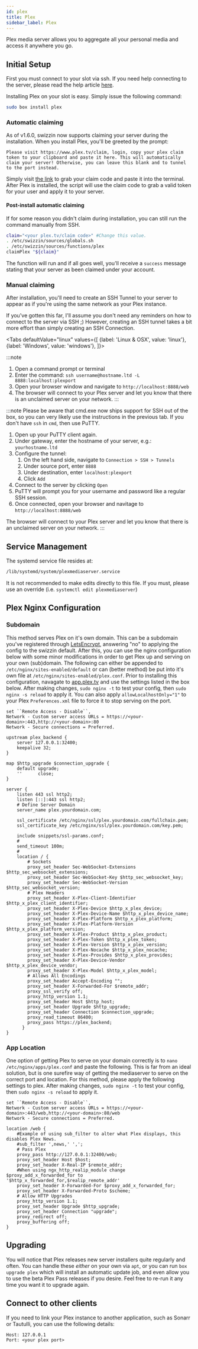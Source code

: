 ```yaml
---
id: plex
title: Plex
sidebar_label: Plex
---
```


Plex media server allows you to aggregate all your personal media and access it anywhere you go.

## Initial Setup

First you must connect to your slot via ssh. If you need help connecting to the server, please read the help article [here](../getting-started/how-do-i-connect.md).

Installing Plex on your slot is easy. Simply issue the following command:

```sh
sudo box install plex
```

### Automatic claiming

As of v1.6.0, swizzin now supports claiming your server during the installation. When you install Plex, you'll be greeted by the prompt:

```wrap
Please visit https://www.plex.tv/claim, login, copy your plex claim token to your clipboard and paste it here. This will automatically claim your server! Otherwise, you can leave this blank and to tunnel to the port instead.
```

Simply visit [the link](https://www.plex.tv/claim) to grab your claim code and paste it into the terminal. After Plex is installed, the script will use the claim code to grab a valid token for your user and apply it to your server.

#### Post-install automatic claiming

If for some reason you didn't claim during installation, you can still run the command manually from SSH.

```bash
claim="<your plex.tv/claim code>" #Change this value.
. /etc/swizzin/sources/globals.sh
. /etc/swizzin/sources/functions/plex
claimPlex "${claim}"
```

The function will run and if all goes well, you'll receive a `success` message stating that your server as been claimed under your account.

### Manual claiming

After installation, you'll need to create an SSH Tunnel to your server to appear as if you're using the same network as your Plex instance.

If you've gotten this far, I'll assume you don't need any reminders on how to connect to the server via SSH ;) However, creating an SSH tunnel takes a bit more effort than simply creating an SSH Connection.


<div class="panel">

<Tabs
  defaultValue="linux"
  values={[
    {label: 'Linux & OSX', value: 'linux'},
    {label: 'Windows', value: 'windows'},
]}>
<TabItem value="linux">

:::note 
1. Open a command prompt or terminal
2. Enter the command: `ssh username@hostname.ltd -L 8888:localhost:plexport`
3. Open your browser window and navigate to `http://localhost:8888/web`
4. The browser will connect to your Plex server and let you know that there is an unclaimed server on your network.
:::

</TabItem>
<TabItem value="windows">

:::note
Please be aware that cmd.exe now ships support for SSH out of the box, so you can very likely use the instructions in the previous tab. If you don't have `ssh` in `cmd`, then use PuTTY.
1. Open up your PuTTY client again.
2. Under gateway, enter the hostname of your server, e.g.: `yourhostname.ltd`
3. Configure the tunnel:
    1. On the left hand side, navigate to `Connection > SSH > Tunnels`
    2. Under source port, enter `8888`
    3. Under destination, enter `localhost:plexport` 
    4. Click `Add`
4. Connect to the server by clicking `Open`
5. PuTTY will prompt you for your username and password like a regular SSH session.
6. Once connected, open your browser and navitage to `http://localhost:8888/web`

The browser will connect to your Plex server and let you know that there is an unclaimed server on your network.
:::

  </TabItem>
</Tabs>

</div>

## Service Management

The systemd service file resides at:

```bash main
/lib/systemd/system/plexmediaserver.service
```

It is not recommended to make edits directly to this file. If you must, please use an override (i.e. `systemctl edit plexmediaserver`)


<SystemdTabs service="plexmediaserver"/>

## Plex Nginx Configuration

### Subdomain

This method serves Plex on it's own domain. This can be a subdomain you've registered through [LetsEncrypt](https://swizzin.ltd/applications/letsencrypt), answering "no" to applying the config to the swizzin default. After this, you can use the nginx configuration below with some minor modifications in order to get Plex up and serving on your own (sub)domain. The following can either be appended to ``/etc/nginx/sites-enabled/default`` or can (better method) be put into it's own file at ``/etc/nginx/sites-enabled/plex.conf``. Prior to installing this configuration, navagate to [app.plex.tv](https://app.plex.tv) and use the settings listed in the box below. After making changes, ``sudo nginx -t`` to test your config, then ``sudo nginx -s reload`` to apply it. You can also apply ``allowLocalhostOnly="1"`` to your Plex ``Preferences.xml`` file to force it to stop serving on the port.

```plaintext main
set ``Remote Access - Disable``, 
Network - Custom server access URLs = https://<your-domain>:443,http://<your-domain>:80
Network - Secure connections = Preferred.
```

```nginx 
upstream plex_backend {
    server 127.0.0.1:32400;
    keepalive 32;
}

map $http_upgrade $connection_upgrade {
    default upgrade;
    ''      close;
}

server {
    listen 443 ssl http2;
    listen [::]:443 ssl http2;
    # Define Server Domain
    server_name plex.yourdomain.com;
    
    ssl_certificate /etc/nginx/ssl/plex.yourdomain.com/fullchain.pem;
    ssl_certificate_key /etc/nginx/ssl/plex.yourdomain.com/key.pem;
    
    include snippets/ssl-params.conf;
    #
    send_timeout 100m;
    #
    location / {
        # Sockets
        proxy_set_header Sec-WebSocket-Extensions $http_sec_websocket_extensions;
        proxy_set_header Sec-WebSocket-Key $http_sec_websocket_key;
        proxy_set_header Sec-WebSocket-Version $http_sec_websocket_version;
        # Plex Headers
        proxy_set_header X-Plex-Client-Identifier $http_x_plex_client_identifier;
        proxy_set_header X-Plex-Device $http_x_plex_device;
        proxy_set_header X-Plex-Device-Name $http_x_plex_device_name;
        proxy_set_header X-Plex-Platform $http_x_plex_platform;
        proxy_set_header X-Plex-Platform-Version $http_x_plex_platform_version;
        proxy_set_header X-Plex-Product $http_x_plex_product;
        proxy_set_header X-Plex-Token $http_x_plex_token;
        proxy_set_header X-Plex-Version $http_x_plex_version;
        proxy_set_header X-Plex-Nocache $http_x_plex_nocache;
        proxy_set_header X-Plex-Provides $http_x_plex_provides;
        proxy_set_header X-Plex-Device-Vendor $http_x_plex_device_vendor;
        proxy_set_header X-Plex-Model $http_x_plex_model;
        # Allows All Encodings
        proxy_set_header Accept-Encoding "";
        proxy_set_header X-Forwarded-For $remote_addr;
        proxy_ssl_verify off;
        proxy_http_version 1.1;
        proxy_set_header Host $http_host;
        proxy_set_header Upgrade $http_upgrade;
        proxy_set_header Connection $connection_upgrade;
        proxy_read_timeout 86400;
        proxy_pass https://plex_backend;
      }
}
```

### App Location

One option of getting Plex to serve on your domain correctly is to ``nano /etc/nginx/apps/plex.conf`` and paste the following. This is far from an ideal solution, but is one surefire way of getting the mediaserver to serve on the correct port and location. For this method, please apply the following settings to plex. After making changes, ``sudo nginx -t`` to test your config, then ``sudo nginx -s reload`` to apply it.


```plaintext main
set ``Remote Access - Disable``, 
Network - Custom server access URLs = https://<your-domain>:443/web,http://<your-domain>:80/web
Network - Secure connections = Preferred.
```

```nginx
location /web {
    #Example of using sub_filter to alter what Plex displays, this disables Plex News.
    #sub_filter ',news,' ',';
    # Pass Plex
    proxy_pass http://127.0.0.1:32400/web;
    proxy_set_header Host $host;
    proxy_set_header X-Real-IP $remote_addr;
    #When using ngx_http_realip_module change $proxy_add_x_forwarded_for to '$http_x_forwarded_for,$realip_remote_addr'
    proxy_set_header X-Forwarded-For $proxy_add_x_forwarded_for;
    proxy_set_header X-Forwarded-Proto $scheme;
    # Allow HTTP Upgrades
    proxy_http_version 1.1;
    proxy_set_header Upgrade $http_upgrade;
    proxy_set_header Connection "upgrade";
    proxy_redirect off;
    proxy_buffering off;
}
```

## Upgrading
You will notice that Plex releases new server installers quite regularly and often. You can handle these _either_ on your own via `apt`, or you can run `box upgrade plex` which will install an automatic update job, and even allow you to use the beta Plex Pass releases if you desire. Feel free to re-run it any time you want it to upgrade again.

## Connect to other clients

If you need to link your Plex instance to another application, such as Sonarr or Tautulli, you can use the following details:

```plaintext main
Host: 127.0.0.1
Port: <your plex port>
```
